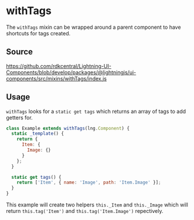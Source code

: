 ﻿<!--
  Copyright 2023 Comcast Cable Communications Management, LLC

  Licensed under the Apache License, Version 2.0 (the "License");
  you may not use this file except in compliance with the License.
  You may obtain a copy of the License at

  http://www.apache.org/licenses/LICENSE-2.0

  Unless required by applicable law or agreed to in writing, software
  distributed under the License is distributed on an "AS IS" BASIS,
  WITHOUT WARRANTIES OR CONDITIONS OF ANY KIND, either express or implied.
  See the License for the specific language governing permissions and
  limitations under the License.

  SPDX-License-Identifier: Apache-2.0
-->


# withTags

The `withTags` mixin can be wrapped around a parent component to have shortcuts for tags created.

## Source

https://github.com/rdkcentral/Lightning-UI-Components/blob/develop/packages/@lightningjs/ui-components/src/mixins/withTags/index.js

## Usage

`withTags` looks for a `static get tags` which returns an array of tags to add getters for.

```js
class Example extends withTags(lng.Component) {
  static _template() {
    return {
      Item: {
        Image: {}
      }
    };
  }

  static get tags() {
    return ['Item', { name: 'Image', path: 'Item.Image' }];
  }
}
```

This example will create two helpers `this._Item` and `this._Image` which will
return `this.tag('Item')` and `this.tag('Item.Image')` repectively.
